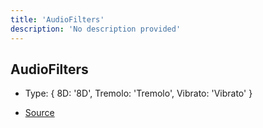 ```yaml
---
title: 'AudioFilters'
description: 'No description provided'
---
```


## AudioFilters

- Type: \{
  8D: '8D',
  Tremolo: 'Tremolo',
  Vibrato: 'Vibrato'
  }

- [Source](https://github.com/androz2091/discord-player/blob/ce04b3f4c6671029ce4d4aa9090e56ac7e7f5666/packages/equalizer/src/audio/AudioFilter.ts#L14)
